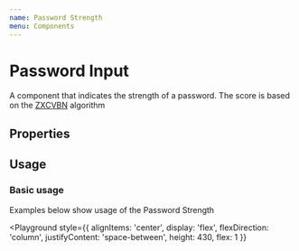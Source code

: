 ```yaml
---
name: Password Strength
menu: Components
---
```



# Password Input

A component that indicates the strength of a password.
The score is based on the [ZXCVBN](https://github.com/dropbox/zxcvbn) algorithm

## Properties

<Props of={PasswordStrength} />

## Usage

### Basic usage

Examples below show usage of the Password Strength

<Playground
  style={{
    alignItems: 'center',
    display: 'flex',
    flexDirection: 'column',
    justifyContent: 'space-between',
    height: 430,
    flex: 1
  }}
>
  <PasswordStrength score={0} />
  <PasswordStrength
    score={1}
    showAdditionalText={true}
    additionalText='Keep going !'
  />
  <PasswordStrength
    score={2}
    showAdditionalText={true}
    additionalText="That's better !"
  />
  <PasswordStrength
    score={3}
    showAdditionalText={true}
    additionalText="You're almost there !"
  />
  <PasswordStrength
    score={4}
    showAdditionalText={true}
    additionalText='Hurray !'
  />
  <PasswordStrength
    score={4}
    showAdditionalText={true}
    showQueerColors={true}
    additionalText='Colorful and diverse characters make us stronger.'
  />
</Playground>
